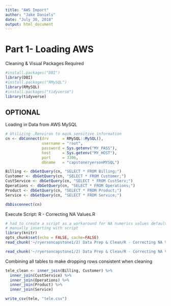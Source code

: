 ```yaml
---
title: "AWS Import"
author: "Jake Daniels"
date: "July 30, 2018"
output: html_document
---
```

# Part 1- Loading AWS
Cleaning & Visual Packages Required
```r
#install.packages("DBI")
library(DBI)
#install.packages("RMySQL")
library(RMySQL)
#install.packages("tidyverse")
library(tidyverse)
```

## OPTIONAL
Loading in Data from AWS MySQL
```r
# Utilizing .Renviron to mask sensitive information
cn <- dbConnect(drv      = RMySQL::MySQL(), 
                username = "root", 
                password = Sys.getenv("MY_PASS"), 
                host     = Sys.getenv("MY_HOST"), 
                port     = 3306, 
                dbname   = "capstoneryersonMYSQL")

Billing <- dbGetQuery(cn, "SELECT * FROM Billing;")
Customer <- dbGetQuery(cn, "SELECT * FROM Customer;")
CustService <- dbGetQuery(cn, "SELECT * FROM CustServ;")
Operations <- dbGetQuery(cn, "SELECT * FROM Operations;")
Product <- dbGetQuery(cn, "SELECT * FROM Product;")
Service <- dbGetQuery(cn, "SELECT * FROM Service;")

dbDisconnect(cn)
```

Execute Script: R - Correcting NA Values.R
```r
# had to create a script as a workaround for NA numerics values defaulting to 0 when pulled from RDBMS, 
# manually inserting with script
library(knitr)
opts_chunk$set(echo = FALSE, cache=FALSE)
read_chunk('~/ryersoncapstone1/2) Data Prep & Clean/R - Correcting NA Values.R')
```
```r
read_chunk('~/ryersoncapstone1/2) Data Prep & Clean/R - Correcting NA Values.R')
```

Combining all tables to make dropping rows consistent when cleaning
```r
tele_clean <- inner_join(Billing, Customer) %>%
  inner_join(CustService) %>%
  inner_join(Operations) %>%
  inner_join(Product) %>%
  inner_join(Service)

write_csv(tele, "tele.csv")
```

